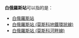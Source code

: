 '''白俄羅斯站'''可以指的是：

* [[白俄羅斯站|白俄羅斯站]]
* [[白俄羅斯站_(莫斯科地鐵環狀線)|白俄羅斯站 (莫斯科地鐵環狀線)]]
* [[白俄羅斯站_(莫斯科河畔線)|白俄羅斯站 (莫斯科河畔線)]]

{{disambig|Cat=五字車站名消歧義}}